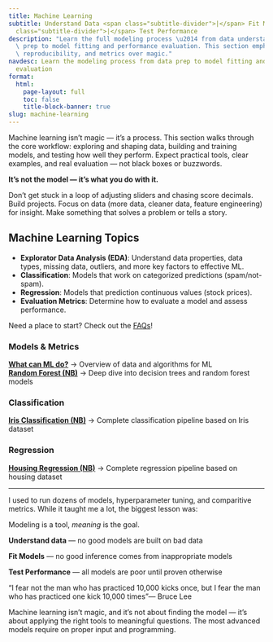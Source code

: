 ```yaml
---
title: Machine Learning
subtitle: Understand Data <span class="subtitle-divider">|</span> Fit Models <span
  class="subtitle-divider">|</span> Test Performance
description: "Learn the full modeling process \u2014 from data understanding and feature\
  \ prep to model fitting and performance evaluation. This section emphasizes clarity,\
  \ reproducibility, and metrics over magic."
navdesc: Learn the modeling process from data prep to model fitting and performance
  evaluation
format:
  html:
    page-layout: full
    toc: false
    title-block-banner: true
slug: machine-learning
---
```


Machine learning isn’t magic — it’s a process. This section walks through the core workflow: exploring and shaping data, building and training models, and testing how well they perform. Expect practical tools, clear examples, and real evaluation — not black boxes or buzzwords.

**It’s not the model — it’s what you do with it.**

::: {.callout icon="none" .custom-callout .go-further title="Projects > Parameters"}

Don’t get stuck in a loop of adjusting sliders and chasing score decimals. Build projects. Focus on data (more data, cleaner data, feature engineering) for insight. Make something that solves a problem or tells a story.
:::


## Machine Learning Topics

- **Explorator Data Analysis (EDA)**: Understand data properties, data types, missing data, outliers, and more key factors to effective ML.
- **Classification**: Models that work on categorized predictions (spam/not-spam).
- **Regression**: Models that prediction continuous values (stock prices).
- **Evaluation Metrics**: Determine how to evaluate a model and assess performance.

Need a place to start? Check out the [FAQs](/machine-learning/faqs.qmd)!

<div class="category-grid">
<div class="category-card">
<h3>Models & Metrics</h3>
<div class="quick-links"><div class="quick-link-item"><i class="fa-regular fa-window-maximize"></i> <strong><a href="/machine-learning/data-science-topics.qmd">What can ML do?</a></strong> → Overview of data and algorithms for ML</div><div class="quick-link-item"><i class="fa-regular fa-window-maximize"></i> <strong><a href="/machine-learning/random-forest.ipynb">Random Forest (NB)</a></strong> → Deep dive into decision trees and random forest models</div></div></div><div class="category-card">
<h3>Classification</h3>
<div class="quick-links"><div class="quick-link-item"><i class="fa-regular fa-window-maximize"></i> <strong><a href="/machine-learning/classification-iris.ipynb">Iris Classification (NB)</a></strong> → Complete classification pipeline based on Iris dataset</div></div></div><div class="category-card">
<h3>Regression</h3>
<div class="quick-links"><div class="quick-link-item"><i class="fa-regular fa-window-maximize"></i> <strong><a href="/machine-learning/regression-housing.ipynb">Housing Regression (NB)</a></strong> → Complete regression pipeline based on housing dataset</div></div></div></div>

<hr class="page-divider">

::: {.callout icon="none" .custom-callout .d-bugz title="Chasing Scores, Missing Stories"}

I used to run dozens of models, hyperparameter tuning, and comparitive metrics. While it taught me a lot, the biggest lesson was:

 Modeling is a tool, *meaning* is the goal.

**Understand data** — no good models are built on bad data

**Fit Models** — no good inference comes from inappropriate models

**Test Performance** — all models are poor until proven otherwise
:::


<div class="page-quote">
"I fear not the man who has practiced 10,000 kicks once, but I fear the man who has practiced one kick 10,000 times"— Bruce Lee
</div>


Machine learning isn't magic, and it’s not about finding the model — it’s about applying the right tools to meaningful questions. The most advanced models require on proper input and programming.
